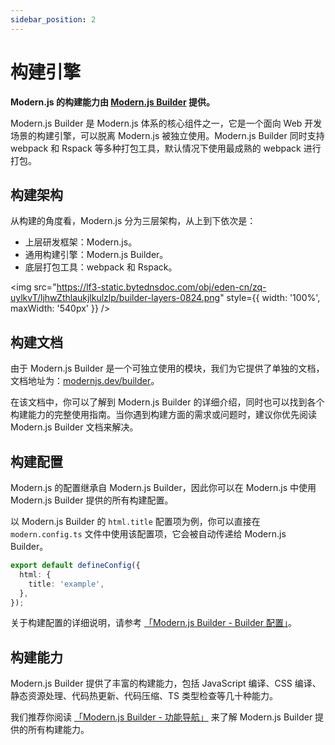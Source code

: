 ```yaml
---
sidebar_position: 2
---
```


# 构建引擎

**Modern.js 的构建能力由 [Modern.js Builder](https://modernjs.dev/builder) 提供。**

Modern.js Builder 是 Modern.js 体系的核心组件之一，它是一个面向 Web 开发场景的构建引擎，可以脱离 Modern.js 被独立使用。Modern.js Builder 同时支持 webpack 和 Rspack 等多种打包工具，默认情况下使用最成熟的 webpack 进行打包。

## 构建架构

从构建的角度看，Modern.js 分为三层架构，从上到下依次是：

- 上层研发框架：Modern.js。
- 通用构建引擎：Modern.js Builder。
- 底层打包工具：webpack 和 Rspack。

<img src="https://lf3-static.bytednsdoc.com/obj/eden-cn/zq-uylkvT/ljhwZthlaukjlkulzlp/builder-layers-0824.png" style={{ width: '100%', maxWidth: '540px' }} />

## 构建文档

由于 Modern.js Builder 是一个可独立使用的模块，我们为它提供了单独的文档，文档地址为：[modernjs.dev/builder](https://modernjs.dev/builder)。

在该文档中，你可以了解到 Modern.js Builder 的详细介绍，同时也可以找到各个构建能力的完整使用指南。当你遇到构建方面的需求或问题时，建议你优先阅读 Modern.js Builder 文档来解决。

## 构建配置

Modern.js 的配置继承自 Modern.js Builder，因此你可以在 Modern.js 中使用 Modern.js Builder 提供的所有构建配置。

以 Modern.js Builder 的 `html.title` 配置项为例，你可以直接在 `modern.config.ts` 文件中使用该配置项，它会被自动传递给 Modern.js Builder。

```ts title="modern.config.js"
export default defineConfig({
  html: {
    title: 'example',
  },
});
```

关于构建配置的详细说明，请参考 [「Modern.js Builder - Builder 配置」](https://modernjs.dev/builder/guide/basic/builder-config.html)。

## 构建能力

Modern.js Builder 提供了丰富的构建能力，包括 JavaScript 编译、CSS 编译、静态资源处理、代码热更新、代码压缩、TS 类型检查等几十种能力。

我们推荐你阅读 [「Modern.js Builder - 功能导航」](https://modernjs.dev/builder/guide/features.html) 来了解 Modern.js Builder 提供的所有构建能力。
